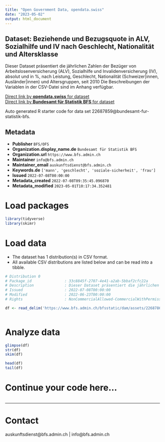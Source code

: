 ```yaml
---
title: "Open Government Data, opendata.swiss"
date: "2023-05-02"
output: html_document
---
```


## Dataset: Beziehende und Bezugsquote in ALV, Sozialhilfe und IV nach Geschlecht, Nationalität und Altersklasse

Dieser Dataset präsentiert die jährlichen Zahlen der Bezüger von Arbeitslosenversicherung (ALV), Sozialhilfe und Invalidenversicherung (IV), absolut und in %, nach Leistung, Geschlecht, Nationalität (Schweizer|innen, Ausländer|innen) und Altersgruppen, seit 2010 Die Beschreibungen der Variablen in der CSV-Datei sind im Anhang verfügbar.

[Direct link by **opendata.swiss** for dataset](https://opendata.swiss/de/dataset/beziehende-und-bezugsquote-in-alv-sozialhilfe-und-iv-nach-geschlecht-nationalitat-und-alterskla3)<br>
[Direct link by **Bundesamt für Statistik BFS** for dataset](https://www.bfs.admin.ch/asset/de/ts-x-13.06.02.02)

Auto generated R starter code for data set 22687859@bundesamt-fur-statistik-bfs.

## Metadata

- **Publisher** `BFS/OFS`
- **Organization.display_name.de** `Bundesamt für Statistik BFS`
- **Organization.url** `https://www.bfs.admin.ch`
- **Maintainer** `info@bfs.admin.ch`
- **Maintainer_email** `auskunftsdienst@bfs.admin.ch`
- **Keywords.de** `['mann', 'geschlecht', 'soziale-sicherheit', 'frau']`
- **Issued** `2022-07-08T00:00:00`
- **Metadata_created** `2022-07-08T09:35:45.096870`
- **Metadata_modified** `2023-05-01T10:17:34.352481`


# Load packages

```r

library(tidyverse)
library(skimr)

```

# Load data

-   The dataset has 1 distribution(s) in CSV format.
-   All available CSV distributions are listed below and can be read into a tibble.

```r

# Distribution 0
# Package_id               : 33c8845f-2707-4e41-a2ab-5bbaf2cfc22a
# Description              : Dieser Dataset präsentiert die jährlichen Zahlen der Bezüger von Arbeitslosenversicherung (ALV), Sozialhilfe und Invalidenversicherung (IV), absolut und in %, nach Leistung, Geschlecht, Nationalität (Schweizer\innen, Ausländer\innen) und Altersgruppen, seit 2010 Die Beschreibungen der Variablen in der CSV-Datei sind im Anhang verfügbar.
# Issued                   : 2022-07-08T00:00:00
# Modified                 : 2022-06-23T00:00:00
# Rights                   : NonCommercialAllowed-CommercialWithPermission-ReferenceRequired

df <- read_delim('https://www.bfs.admin.ch/bfsstatic/dam/assets/22687863/master')



```

# Analyze data

```r

glimpse(df)
str(df)
skim(df)

head(df)
tail(df)

```

# Continue your code here...

```r

```

------------------------------------------------------------------------

# Contact

auskunftsdienst@bfs.admin.ch | info@bfs.admin.ch
